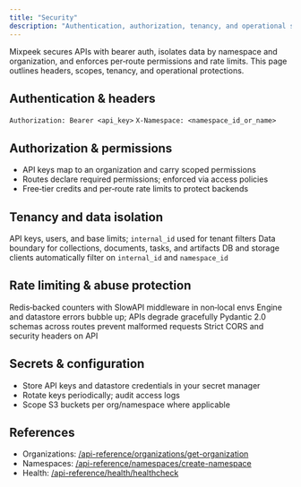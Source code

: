 ```yaml
---
title: "Security"
description: "Authentication, authorization, tenancy, and operational safeguards"
---
```


<Note>
  Mixpeek secures APIs with bearer auth, isolates data by namespace and organization, and enforces per‑route permissions and rate limits. This page outlines headers, scopes, tenancy, and operational protections.
</Note>

## Authentication & headers

<CardGroup cols={2}>
  <Card title="Bearer auth" icon="key">
    <code>Authorization: Bearer &lt;api_key&gt;</code>
  </Card>
  
  <Card title="Namespace" icon="layer-group">
    <code>X-Namespace: &lt;namespace_id_or_name&gt;</code>
  </Card>
</CardGroup>

## Authorization & permissions

- API keys map to an organization and carry scoped permissions
- Routes declare required permissions; enforced via access policies
- Free‑tier credits and per‑route rate limits to protect backends

## Tenancy and data isolation

<Tabs>
  <Tab title="Organization">
    API keys, users, and base limits; <code>internal_id</code> used for tenant filters
  </Tab>
  
  <Tab title="Namespace">
    Data boundary for collections, documents, tasks, and artifacts
  </Tab>
  
  <Tab title="Providers">
    DB and storage clients automatically filter on <code>internal_id</code> and <code>namespace_id</code>
  </Tab>
</Tabs>

## Rate limiting & abuse protection

<CardGroup cols={2}>
  <Card title="Per‑route limits" icon="gauge">
    Redis‑backed counters with SlowAPI middleware in non‑local envs
  </Card>
  
  <Card title="Backpressure" icon="shield-halved">
    Engine and datastore errors bubble up; APIs degrade gracefully
  </Card>
  
  <Card title="Payload validation" icon="shield">
    Pydantic 2.0 schemas across routes prevent malformed requests
  </Card>
  
  <Card title="CORS & headers" icon="lock">
    Strict CORS and security headers on API
  </Card>
</CardGroup>

## Secrets & configuration

- Store API keys and datastore credentials in your secret manager
- Rotate keys periodically; audit access logs
- Scope S3 buckets per org/namespace where applicable

## References

- Organizations: [/api-reference/organizations/get-organization](/api-reference/organizations/get-organization)
- Namespaces: [/api-reference/namespaces/create-namespace](/api-reference/namespaces/create-namespace)
- Health: [/api-reference/health/healthcheck](/api-reference/health/healthcheck)